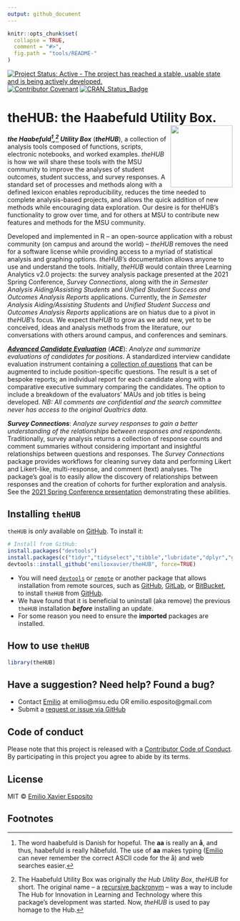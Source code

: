```yaml
---
output: github_document
---
```


<!-- README.md is generated from README.Rmd. Please edit README.Rmd and knit. -->

```r
knitr::opts_chunk$set(
  collapse = TRUE,
  comment = "#>",
  fig.path = "tools/README-"
)
```

<!-- badges: start -->
[![Project Status: Active - The project has reached a stable, usable state and is being actively developed.](https://www.repostatus.org/badges/latest/active.svg)](https://www.repostatus.org/)
[![Contributor Covenant](https://img.shields.io/badge/Contributor%20Covenant-2.1-4baaaa.svg)](code_of_conduct.md) 
[![CRAN_Status_Badge](http://www.r-pkg.org/badges/version/theHUB)](https://cran.r-project.org/package=theHUB)
<!-- badges: end -->


# theHUB: the Haabefuld Utility Box. <a href="https://theHopefulBox.com"><img src="man/figures/logo.png" align="right" height="139" /></a>


_**the Haabefuld[^1],[^2] Utility Box**_ (_**theHUB**_), a collection of analysis tools composed of functions, scripts, electronic notebooks, and worked examples. _theHUB_ is how we will share these tools with the MSU community to improve the analyses of student outcomes, student success, and survey responses. A standard set of processes and methods along with a defined lexicon enables reproducibility, reduces the time needed to complete analysis-based projects, and allows the quick addition of new methods while encouraging data exploration. Our desire is for theHUB’s functionality to grow over time, and for others at MSU to contribute new features and methods for the MSU community. 

Developed and implemented in R -- an open-source application with a robust community (on campus and around the world) -- _theHUB_ removes the need for a software license while providing access to a myriad of statistical analysis and graphing options. _theHUB’s_ documentation allows anyone to use and understand the tools. Initially, _theHUB_ would contain three Learning Analytics v2.0 projects: the survey analysis package presented at the 2021 Spring Conference, _Survey Connections_, along with the _in Semester Analysis Aiding/Assisting Students_ and _Unified Student Success and Outcomes Analysis Reports_ applications. Currently, the _in Semester Analysis Aiding/Assisting Students_ and _Unified Student Success and Outcomes Analysis Reports_ applications are on hiatus due to a pivot in _theHUB_'s focus. We expect _theHUB_ to grow as we add new, yet to be conceived, ideas and analysis methods from the literature, our conversations with others around campus, and conferences and seminars. 

_**[Advanced Candidate Evaluation](vignettes/AdvancedCandidateEvaluation.html)**_ (_**ACE**_): _Analyze and summarize evaluations of candidates for positions._ A standardized interview candidate evaluation instrument containing a [collection of questions](vignettes/AdvancedCandidateEvaluation_questions.html) that can be augmented to include position-specific questions. The result is a set of bespoke reports; an individual report for each candidate along with a comparative executive summary comparing the candidates. The option to include a breakdown of the evaluators' MAUs and job titles is being developed. _NB: All comments are confidential and the search committee never has access to the original Qualtrics data._

_**Survey Connections**_: _Analyze survey responses to gain a better understanding of the relationships between responses and respondents._ Traditionally, survey analysis returns a collection of response counts and comment summaries without considering important and insightful relationships between questions and responses. The _Survey Connections_ package provides workflows for cleaning survey data and performing Likert and Likert-like, multi-response, and comment (text) analyses. The package’s goal is to easily allow the discovery of relationships between responses and the creation of cohorts for further exploration and analysis. See the [2021 Spring Conference presentation](https://docs.google.com/presentation/d/1w8LXtFxP5LtnXbGBH-ZROPJrU7pvXdxYwAk1nTHJgpM/edit?usp=sharing) demonstrating these abilities.

<!-- _**in Semester Analysis Aiding/Assisting Students**_ (_**iSAAS**_): _Using a student’s in-semester performance and course participation data provides educators a method to identify those needing academic support._ Identifying the area(s) within a course that a student needs assistance during the semester significantly improves the student’s chance of a favorable outcome. Currently, educators identify the area(s) of needed improvement via MSU’s Enhancing Academic Success Early (EASE) reports. Automating the identification of students during the semester using gradebook data allows educators and academic units to provide students with the required resources to improve their course standing, thus leading to better student outcomes and success. However, we understand that constructing detailed EASE reports can be time-consuming, especially for educators asked to do more with fewer resources. _iSAAS_ builds on the ideas and goals of the current EASE reporting system and is an automated system to construct detailed reports using D2L course gradebook data, reducing educator load. In addition, the automated nature of iSAAS allows educators to provide earlier and more frequent reports to the student. Initially, _iSAAS_ will focus on large-enrollment, first and second-year gateway courses. -->

<!-- _**Unified Student Success and Outcomes Analysis Reports**_ (_**USOAR**_): _Provide academic units with unit-level learning analytics reports while allowing them to explore student success analysis specific to their needs and interests._ Academic units (College or Department) have a collection of student-centric analyses they perform to understand their students, the student’s success and outcomes, and evaluate the unit’s academic endeavours. One expects overlaps between the units’ analyses, yet the breadth and depth of the analysis likely differ, creating an analytics gap. The analytics gap turns into an analytics haves and have-nots situation because few units on campus have full-time analytics groups. The analysis-chasm between units will continue to expand without a resource to provide student success and outcomes analysis. A centralized resource will also reduce the significant logistical burden for units by leveraging their collective knowledge into a common analytics framework that benefits all academic units. A unified learning analytics platform allows new analytics methods to quickly propagate to the MSU community while reducing the analytics gap for those without dedicated student success and outcomes analysis groups. The _USOAR_ system is based on the belief in an egalitarian analytics ecosystem where everyone (students and academic units) benefits. -->


## Installing `theHUB`

`theHUB` is _only_ available on [GitHub](https://github.com/emilioxavier/theHUB/). To install it:

```r
# Install from GitHub:
install.packages("devtools")
install.packages(c("tidyr","tidyselect","tibble","lubridate","dplyr","ggplot2","purrr","stringr","ggrepel","cowplot","rlang","sf","digest","WriteXLS"))
devtools::install_github("emilioxavier/theHUB", force=TRUE)
```

 - You will need [`devtools`](https://devtools.r-lib.org/) or [`remote`](https://remotes.r-lib.org/) or another package that allows installation from remote sources, such as [GitHub](https://github.com), [GitLab](https://about.gitlab.com/), or [BitBucket](https://bitbucket.org/), to install `theHUB` from [GitHub](https://github.com/emilioxavier/theHUB/).
 - We have found that it is beneficial to uninstall (aka remove) the previous `theHUB` installation _**before**_ installing an update.
 - For some reason you need to ensure the **imported** packages are installed.


## How to use `theHUB`

```r
library(theHUB)
```


## Have a suggestion? Need help? Found a bug?

* Contact [Emilio](https://github.com/emilioxavier/) at emilio@msu.edu OR emilio.esposito@gmail.com
* Submit a [request or issue via GitHub](https://github.com/emilioxavier/theHUB/issues/)


## Code of conduct

Please note that this project is released with a [Contributor Code of Conduct](https://github.com/emilioxavier/theHUB/blob/master/CONDUCT.md). By participating in this project you agree to abide by its terms.

## License

MIT © [Emilio Xavier Esposito](https://github.com/emilioxavier/)

## Footnotes

[^1]: The word haabefuld is Danish for hopeful. The **aa** is really an **å**, and thus, haabefuld is really håbefuld. The use of **aa** makes typing ([Emilio](https://github.com/emilioxavier/) can never remember the correct ASCII code for the å) and web searches easier.
[^2]: The Haabefuld Utility Box was originally _the Hub Utility Box_, _theHUB_ for short. The original name -- a [recursive backronym](https://en.wikipedia.org/wiki/Recursive_acronym) -- was a way to include The Hub for Innovation in Learning and Technology where this package's development was started. Now, _theHUB_ is used to pay homage to the Hub.
